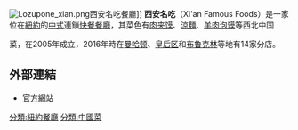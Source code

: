{{Multiple issues|
{{Expand English|time=2021-10-22}}{{orphan|time=2017-01-13T04:36:25+00:00}}
{{unreferenced|time=2017-01-13T04:35:56+00:00}}}}
[[File:Lozupone_xian.png|thumb]]西安名吃餐廳]]
'''西安名吃'''（Xi'an Famous Foods）是一家位在[[紐約|紐約]]的[[中國菜|中式]]連鎖[[快餐店|快餐餐廳]]，其菜色有[[肉夹馍|肉夹馍]]、[[涼麵|涼麵]]、[[羊肉泡馍|羊肉泡馍]]等西北中国

菜，在2005年成立，2016年時在[[曼哈顿|曼哈顿]]、[[皇后区|皇后区]]和[[布鲁克林|布鲁克林]]等地有14家分店。

== 外部連結 ==

* [https://www.xianfoods.com/ 官方網站] {{Wayback|url=https://www.xianfoods.com/ |date=20220321203823 }}{{英語 icon}}
{{Food-company-stub}}
[[分類:紐約餐廳|分類:紐約餐廳]]
[[分類:中國菜|分類:中國菜]]